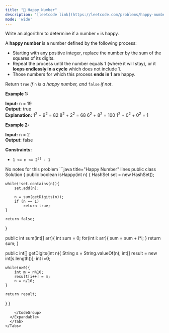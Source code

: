 ```yaml
---
title: "🧩 Happy Number"
description: '[leetcode link](https://leetcode.com/problems/happy-number/description/)'
mode: 'wide'
---
```

<Tabs>
  <Tab title="Question" icon="circle-question" iconType="regular">
    <Card>
      <p>Write an algorithm to determine if a number <code>n</code> is happy.</p>  <p>A <strong>happy number</strong> is a number defined by the following process:</p>  <ul>  <li>Starting with any positive integer, replace the number by the sum of the squares of its digits.</li>  <li>Repeat the process until the number equals 1 (where it will stay), or it <strong>loops endlessly in a cycle</strong> which does not include 1.</li>  <li>Those numbers for which this process <strong>ends in 1</strong> are happy.</li> </ul>  <p>Return <code>true</code> <em>if</em> <code>n</code> <em>is a happy number, and</em> <code>false</code> <em>if not</em>.</p>   <p><strong class="example">Example 1:</strong></p>   <strong>Input:</strong> n = 19 <br/> <strong>Output:</strong> true <br/> <strong>Explanation:</strong> 1<sup>2</sup> + 9<sup>2</sup> = 82 8<sup>2</sup> + 2<sup>2</sup> = 68 6<sup>2</sup> + 8<sup>2</sup> = 100 1<sup>2</sup> + 0<sup>2</sup> + 0<sup>2</sup> = 1   <p><strong class="example">Example 2:</strong></p>   <strong>Input:</strong> n = 2 <br/> <strong>Output:</strong> false    <p><strong>Constraints:</strong></p>  <ul>  <li><code>1 &lt;= n &lt;= 2<sup>31</sup> - 1</code></li> </ul> 
    </Card>
  </Tab>
  <Tab title="Solution" icon="lightbulb" iconType="regular" >
    <Card>
      No notes for this problem
</Card>
  <Expandable title="code">
    <CodeGroup dropdown>
```java title="Happy Number" lines
public class Solution {
    public boolean isHappy(int n) {
    HashSet<Integer> set = new HashSet<Integer>();
 
    while(!set.contains(n)){
        set.add(n);
 
        n = sum(getDigits(n));
        if (n == 1)
            return true;
    }
 
    return false;
}
 
public int sum(int[] arr){
    int sum = 0;
    for(int i: arr){
        sum = sum + i*i;
    }
    return sum;
}
 
public int[] getDigits(int n){
    String s = String.valueOf(n);
    int[] result = new int[s.length()];
    int i=0;
 
    while(n>0){
        int m = n%10;
        result[i++] = m;
        n = n/10;
    }
 
    return result;
}
}
```
    </CodeGroup>
  </Expandable>
  </Tab>
</Tabs>